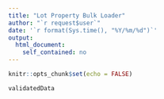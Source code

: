 ```yaml
---
title: "Lot Property Bulk Loader"
author: "`r request$user`"
date: '`r format(Sys.time(), "%Y/%m/%d")`'
output: 
  html_document: 
    self_contained: no
---
```


<style>
    body .main-container {
        max-width: 1400px;
    }
</style>

```r
knitr::opts_chunk$set(echo = FALSE)
```

```r
validatedData
```